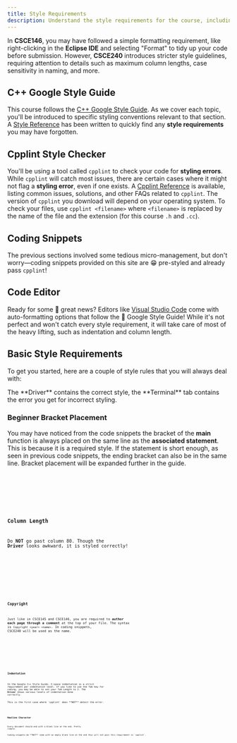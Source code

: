 ```yaml
---
title: Style Requirements
description: Understand the style requirements for the course, including following the Google C++ Style Guide and using cpplint to ensure your code meets the standards.
---
```


In **CSCE146**, you may have followed a simple formatting requirement, like right-clicking in the **Eclipse IDE** 
and selecting "Format" to tidy up your code before submission. However, **CSCE240** introduces stricter style 
guidelines, requiring attention to details such as maximum column lengths, case sensitivity in naming, and more.

## C++ Google Style Guide

This course follows the <a href="https://google.github.io/styleguide/cppguide.html" target="_blank" rel="noopener noreferrer">C++ Google Style Guide</a>.
As we cover each topic, you'll be introduced to specific styling conventions relevant to that section. A [Style Reference](../reference/style) 
has been written to quickly find any **style requirements** you may have forgotten.

## Cpplint Style Checker

You'll be using a tool called `cpplint` to check your code for **styling errors**. While `cpplint` will catch most issues, 
there are certain cases where it might not flag a **styling error**, even if one exists. A [Cpplint Reference](../reference/ccplint) is available, 
listing common issues, solutions, and other FAQs related to `cpplint`. The version of `cpplint` you download will depend on 
your operating system. To check your files, use `cpplint <filename>` where `<filename>` is replaced by the name of the file and the 
extension (for this course `.h` and `.cc`).

## Coding Snippets

The previous sections involved some tedious micro-management, but don't worry—coding snippets provided on this site are 😁 pre-styled and 
already pass `cpplint`!

## Code Editor

Ready for some 🫣 great news? Editors like <a href="https://code.visualstudio.com/" target="_blank" rel="noopener noreferrer">Visual Studio Code</a> 
come with auto-formatting options that follow the 🫡 Google Style Guide! While it's not perfect and won't catch every style requirement, it will 
take care of most of the heavy lifting, such as indentation and column length.

## Basic Style Requirements

To get you started, here are a couple of style rules that you will always deal with:


<Aside>The **Driver** contains the correct style, the **Terminal** tab contains the error you get for incorrect styling.</Aside>

### Beginner Bracket Placement

You may have noticed from the code snippets the bracket of the **main** function is always placed on the same line as the **associated statement**. 
This is because it is a required style. If the statement is short enough, as seen in previous code snippets, the ending bracket can also be in the same line. 
Bracket placement will be expanded further in the guide. 


<Tabs>
<TabItem label="Driver" icon="rocket">
<Code code={code.brackets} lang="cpp" title="driver.cc"/>
</TabItem>
<TabItem label="Terminal" icon="laptop">
<Code code={code.bracketsErrors} lang="bash"/>
</TabItem>
</Tabs>

### Column Length

Do **NOT** go past column 80. Though the **Driver** looks awkward, it is styled correctly!

<Tabs>
<TabItem label="Driver" icon="rocket">
<Code code={code.columnLength} lang="cpp" title="driver.cc"/>
</TabItem>
<TabItem label="Terminal" icon="laptop">
<Code code={code.columnError} lang="bash"/>
</TabItem>
</Tabs>

### Copyright

Just like in CSCE145 and CSCE146, you are required to **author each page through a comment** at the top of your file. The syntax is `Copyright <year> <name>`. In coding snippets, CSCE240 
will be used as the name.

<Tabs>
<TabItem label="Driver" icon="rocket">
<Code code={code.copyright} lang="cpp" title="driver.cc"/>
</TabItem>
<TabItem label="Terminal" icon="laptop">
<Code code={code.copyrightError} lang="bash"/>
</TabItem>
</Tabs>

### Indentation

In the Google C++ Style Guide, 2-space indentation is a strict requirement per indentation level. If you like to use the Tab key 
for coding, you may be able to set your Tab Length to 2. The **Driver** shows various levels of indentation done correctly.

<Aside type='danger'>This is the first case where `cpplint` does **NOT** detect the error.</Aside>

<Code code={code.indent} lang="cpp" title="driver.cc"/>

### Newline Character

Every document should end with a blank line at the end. Pretty simple.

<Aside type='danger'>Coding snippets do **NOT** come with an empty blank line at the end thus will not pass this requirement in `cpplint`.</Aside>

<Code code={code.newline} lang="bash"/>




